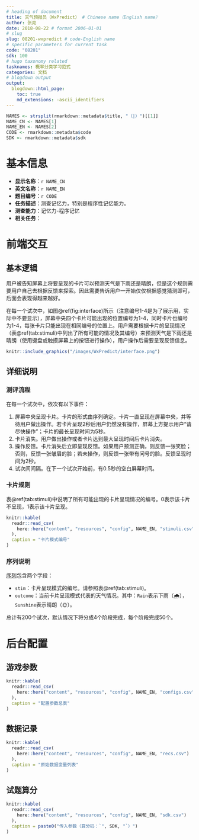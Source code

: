 ```yaml
---
# heading of document
title: 天气预报员（WxPredict） # Chinese name（English name）
author: 张亮
date: 2018-08-22 # format 2006-01-01
# slug
slug: 08201-wxpredict # code-English name
# specific parameters for current task
code: "08201"
sdk: 100
# hugo taxonomy related
tasknames: 概率分类学习范式
categories: 文档
# blogdown output
output:
  blogdown::html_page:
    toc: true
    md_extensions: -ascii_identifiers
---
```


```r
NAMES <- strsplit(rmarkdown::metadata$title, "（|）")[[1]]
NAME_CN <- NAMES[1]
NAME_EN <- NAMES[2]
CODE <- rmarkdown::metadata$code
SDK <- rmarkdown::metadata$sdk
```

# 基本信息

* **显示名称**：`r NAME_CN`
* **英文名称**：`r NAME_EN`
* **题目编号**：`r CODE`
* **任务描述**：测查记忆力，特别是程序性记忆能力。
* **测查能力**：记忆力-程序记忆
* **相关任务**：

# 前端交互

## 基本逻辑

用户被告知屏幕上将要呈现的卡片可以预测天气是下雨还是晴朗，但是这个规则需要用户自己去根据反馈来探索。因此需要告诉用户一开始仅仅根据感觉猜测即可，后面会表现得越来越好。

在每一个试次中，如图\@ref(fig:interface)所示（注意编号1-4是为了展示用，实际中不要显示），屏幕中央四个卡片可能出现的位置编号为1-4，同时卡片也编号为1-4，每张卡片只能出现在相同编号的位置上。用户需要根据卡片的呈现情况（表\@ref(tab:stimuli)中列出了所有可能的情况及其编号）来预测天气是下雨还是晴朗（使用键盘或触摸屏幕上的按钮进行操作），用户操作后需要呈现反馈信息。

```r
knitr::include_graphics("/images/WxPredict/interface.png")
```

## 详细说明

### 测评流程

在每一个试次中，依次有以下事件：

1. 屏幕中央呈现卡片。卡片的形式由序列确定。卡片一直呈现在屏幕中央，并等待用户做出操作。若卡片呈现2秒后用户仍然没有操作，屏幕上方提示用户“请尽快操作”；卡片的最长呈现时间为5秒。
1. 卡片消失。用户做出操作或者卡片达到最大呈现时间后卡片消失。
1. 操作反馈。卡片消失后立即呈现反馈。如果用户预测正确，则反馈一张笑脸；否则，反馈一张皱眉的脸；若未操作，则反馈一张带有问号的脸。反馈呈现时间为2秒。
1. 试次间间隔。在下一个试次开始前，有0.5秒的空白屏幕时间。

### 卡片规则

表\@ref(tab:stimuli)中说明了所有可能出现的卡片呈现情况的编号。0表示该卡片不呈现，1表示该卡片呈现。

```r
knitr::kable(
  readr::read_csv(
    here::here("content", "resources", "config", NAME_EN, "stimuli.csv")
  ),
  caption = "卡片模式编号"
)
```

### 序列说明

[序列](/seq/08201_WxPredict.json)包含两个字段：

* `stim`：卡片呈现模式的编号。请参照表\@ref(tab:stimuli)。
* `outcome`：当前卡片呈现模式代表的天气情况。其中：`Rain`表示下雨（&#127783;），`Sunshine`表示晴朗（&#127774;）。

总计有200个试次，默认情况下将分成4个阶段完成，每个阶段完成50个。

# 后台配置

## 游戏参数

```r
knitr::kable(
  readr::read_csv(
    here::here("content", "resources", "config", NAME_EN, "configs.csv")
  ),
  caption = "配置参数总表"
)
```

## 数据记录

```r
knitr::kable(
  readr::read_csv(
    here::here("content", "resources", "config", NAME_EN, "recs.csv")
  ),
  caption = "原始数据变量列表"
)
```

## 试题算分

```r
knitr::kable(
  readr::read_csv(
    here::here("content", "resources", "config", NAME_EN, "sdk.csv")
  ),
  caption = paste0("传入参数（算分码：`", SDK, "`）")
)
```
